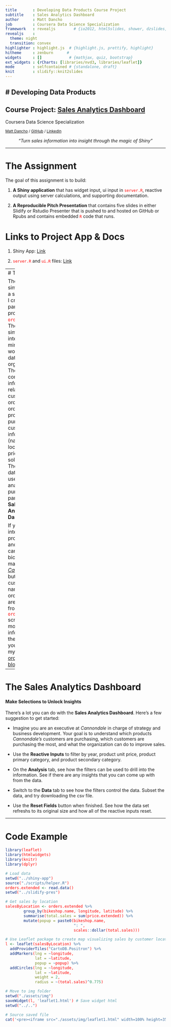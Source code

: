 ```yaml
---
title       : Developing Data Products Course Project
subtitle    : Sales Analytics Dashboard
author      : Matt Dancho
job         : Coursera Data Science Specialization
framework   : revealjs        # {io2012, html5slides, shower, dzslides, ...}
revealjs    :
  theme: night
  transition: convex
highlighter : highlight.js  # {highlight.js, prettify, highlight}
hitheme     : zenburn      # 
widgets     : []            # {mathjax, quiz, bootstrap}
ext_widgets : {rCharts: [libraries/nvd3, libraries/leaflet]}
mode        : selfcontained # {standalone, draft}
knit        : slidify::knit2slides
---
```


<link href="https://fonts.googleapis.com/css?family=Open+Sans|Permanent+Marker" rel="stylesheet">

<!-- font-family: 'Permanent Marker', cursive; -->
<!-- font-family: 'Open Sans', sans-serif; -->

<style>
.reveal h1 {
    font-size: 2em;
    // color: #0000b3;
    padding-bottom: 10px;
    font-family: 'Permanent Marker', Impact, sans-serif;
}

.reveal h2 {
    font-size: 1.5em;
    //color: #fff7e6;
    padding-bottom: 10px;
    font-family: 'Permanent Marker', Impact, sans-serif;
}


.reveal p, .reveal em {
    padding-bottom: 10px;
    width: 960px;
    font-family: 'Open Sans', Verdana, sans-serif;
}

.reveal p {
    font-size: .75em;
}

.reveal small {
    width: 500px;
}

.reveal .slides {
    text-align: left;
}

.reveal .roll {
    vertical-align: text-bottom;
}

code {
    color: red;
}

.reveal pre code { 
     height: 250px;
}

</style>



# Developing Data Products
---------------------

## Course Project: [Sales Analytics Dashboard](https://mdancho84.shinyapps.io/shiny-app/)

Coursera Data Science Specialization

<small> [Matt Dancho](http://www.mattdancho.com) / [GitHub](https://github.com/mdancho84) / [LinkedIn](https://www.linkedin.com/in/mattdancho) </small>

<center>
_"Turn sales information into insight through the magic of Shiny"_
</center>

---  

# The Assignment 

The goal of this assignment is to build:

1. __A Shiny application__ that has widget input, ui input in `server.R`, reactive output using server calculations, and supporting documentation.

2. __A Reproducible Pitch Presentation__ that contains five slides in either Slidify or Rstudio Presenter that is pushed to and hosted on GitHub or Rpubs and contains embedded `R` code that runs. 

# Links to Project App & Docs

1. Shiny App: [Link](https://mdancho84.shinyapps.io/shiny-app/)

2. `server.R` and `ui.R` files: [Link](https://github.com/mdancho84/datasciencecoursera/tree/master/DevelopingDataProducts/shiny-app) 

---
# The Data

The data was simulated using a set of scripts I created as part of a side project called `orderSimulatoR`. The data simulation is intended to mimic real-world sales data for an organization. The data contains information related to customer orders such as order.id, products purchased, customer information (name and location), unit price, quantity sold, and so on. The simulated data was then used for analysis purposes as part of the __Sales Analytics Dashboard__. 

If your interested, the product names and prices came from the bicycle manufacturer, _[Cannondale](http://www.cannondale.com/en/USA)_, but the customer names and order details are all made up from the `orderSimulatoR` scripts. For more information on the data set, you can view my [orderSimulatoR blog post](http://www.mattdancho.com/business/2016/07/12/orderSimulatoR.html).

--- 

# The Sales Analytics Dashboard

#### Make Selections to Unlock Insights

There's a lot you can do with the __Sales Analytics Dashboard__. Here's a few suggestion to get started:

* Imagine you are an executive at _Cannondale_ in charge of strategy and business development. Your goal is to understand which products _Cannondale's_ customers are purchasing, which customers are purchasing the most, and what the organization can do to improve sales.

* Use the __Reactive Inputs__ to filter by year, product unit price, product primary category, and product secondary category. 

* On the __Analysis__ tab, see how the filters can be used to drill into the information. See if there are any insights that you can come up with from the data.

* Switch to the __Data__ tab to see how the filters control the data. Subset the data, and try downloading the csv file. 

* Use the __Reset Fields__ button when finished. See how the data set refreshs to its original size and how all of the reactive inputs reset.

--- 

# Code Example


``` r
library(leaflet)
library(htmlwidgets)
library(knitr)
library(dplyr)

# Load data
setwd("../shiny-app")
source("./scripts/helper.R")
orders.extended <- read.data()
setwd("../slidify-pres")

# Get sales by location
salesByLocation <- orders.extended %>%
        group_by(bikeshop.name, longitude, latitude) %>%
        summarise(total.sales = sum(price.extended)) %>%
        mutate(popup = paste0(bikeshop.name, 
                              ": ", 
                              scales::dollar(total.sales)))

# Use Leaflet package to create map visualizing sales by customer location
l <- leaflet(salesByLocation) %>% 
  addProviderTiles("CartoDB.Positron") %>%
  addMarkers(lng = ~longitude, 
             lat = ~latitude,
             popup = ~popup) %>%
  addCircles(lng = ~longitude, 
             lat = ~latitude, 
             weight = 2,
             radius = ~(total.sales)^0.775)

# Move to img folder
setwd("./assets/img")
saveWidget(l, 'leaflet1.html') # Save widget html
setwd("../..")

# Source saved file
cat('<pre><iframe src="./assets/img/leaflet1.html" width=100% height=350px allowtransparency="true"> </iframe></pre>')
```


